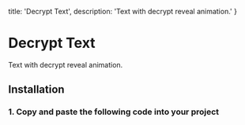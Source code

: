   title: 'Decrypt Text',
  description: 'Text with decrypt reveal animation.'
}


# Decrypt Text

<Description>
Text with decrypt reveal animation.
</Description>

<DemoContainer isRounded>
  <DecryptTextDemo />
</DemoContainer>

<DemoCodeBlock folder='decrypt-text' />

## Installation

### 1. Copy and paste the following code into your project

<CodeBlockCollapsible>
  <FileSource path='/components/libary/decrypt-text.tsx' />
</CodeBlockCollapsible>
